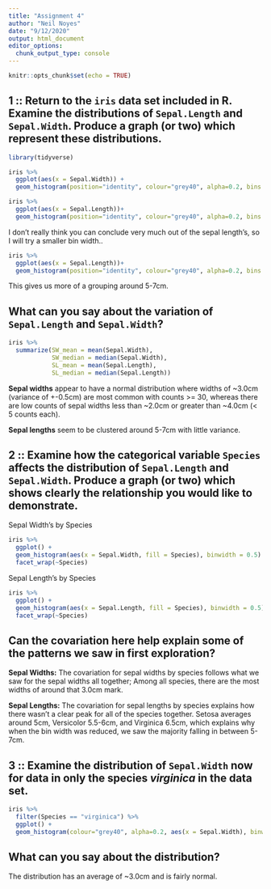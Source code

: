 ```yaml
---
title: "Assignment 4"
author: "Neil Noyes"
date: "9/12/2020"
output: html_document
editor_options: 
  chunk_output_type: console
---
```


```r
knitr::opts_chunk$set(echo = TRUE)
```

## 1 :: Return to the `iris` data set included in R.  Examine the distributions of `Sepal.Length` and `Sepal.Width`.  Produce a graph (or two) which represent these distributions.

```r
library(tidyverse)

iris %>%
  ggplot(aes(x = Sepal.Width)) +
  geom_histogram(position="identity", colour="grey40", alpha=0.2, bins = 10)

iris %>%
  ggplot(aes(x = Sepal.Length))+
  geom_histogram(position="identity", colour="grey40", alpha=0.2, bins = 10)
```

I don't really think you can conclude very much out of the sepal length's, so I will try a smaller bin width..
```r
iris %>%
  ggplot(aes(x = Sepal.Length))+
  geom_histogram(position="identity", colour="grey40", alpha=0.2, bins = 5)
```

This gives us more of a grouping around 5-7cm.


## What can you say about the variation of `Sepal.Length` and `Sepal.Width`?

```r
iris %>%
  summarize(SW_mean = mean(Sepal.Width),
            SW_median = median(Sepal.Width),
            SL_mean = mean(Sepal.Length),
            SL_median = median(Sepal.Length))
```
  

  **Sepal widths** appear to have a normal distribution where widths of ~3.0cm (variance of +-0.5cm) are most   common with counts >= 30, whereas there are low counts of sepal widths less than ~2.0cm or greater than       ~4.0cm (< 5 counts each).
  
  **Sepal lengths** seem to be clustered around 5-7cm with little variance. 


## 2 :: Examine how the categorical variable `Species` affects the distribution of `Sepal.Length` and  `Sepal.Width`.  Produce a graph (or two) which shows clearly the relationship you would like to demonstrate. 

Sepal Width's by Species
```r
iris %>%
  ggplot() +
  geom_histogram(aes(x = Sepal.Width, fill = Species), binwidth = 0.5) +
  facet_wrap(~Species)
```

Sepal Length's by Species
```r
iris %>%
  ggplot() +
  geom_histogram(aes(x = Sepal.Length, fill = Species), binwidth = 0.5) +
  facet_wrap(~Species)
```

## Can the covariation here help explain some of the patterns we saw in first exploration?

  **Sepal Widths:**
    The covariation for sepal widths by species follows what we saw for the sepal widths all together; Among      all species, there are the most widths of around that 3.0cm mark.

  **Sepal Lengths:**
    The covariation for sepal lengths by species explains how there wasn't a clear peak for all of the species     together. Setosa averages around 5cm, Versicolor 5.5-6cm, and Virginica 6.5cm, which explains why when the     bin width was reduced, we saw the majority falling in between 5-7cm.

## 3 :: Examine the distribution of `Sepal.Width` now for data in only the species *virginica* in the data set. 

```r
iris %>%
  filter(Species == "virginica") %>%
  ggplot() +
  geom_histogram(colour="grey40", alpha=0.2, aes(x = Sepal.Width), binwidth = 0.25)

```

## What can you say about the distribution?

  The distribution has an average of ~3.0cm and is fairly normal. 